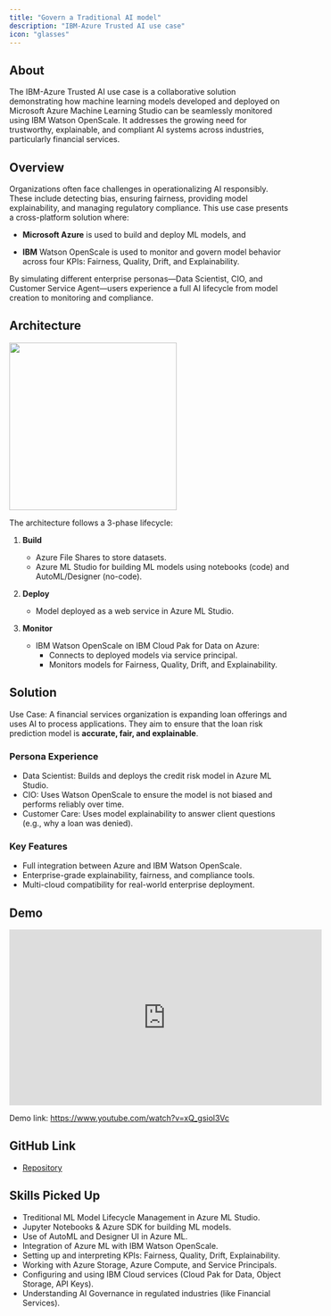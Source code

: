 ```yaml
---
title: "Govern a Traditional AI model"
description: "IBM-Azure Trusted AI use case"
icon: "glasses"
---
```


## About

The IBM-Azure Trusted AI use case is a collaborative solution demonstrating how machine learning models developed and deployed on Microsoft Azure Machine Learning Studio can be seamlessly monitored using IBM Watson OpenScale. It addresses the growing need for trustworthy, explainable, and compliant AI systems across industries, particularly financial services.

## Overview

Organizations often face challenges in operationalizing AI responsibly. These include detecting bias, ensuring fairness, providing model explainability, and managing regulatory compliance. This use case presents a cross-platform solution where:

- **Microsoft Azure** is used to build and deploy ML models, and

- **IBM** Watson OpenScale is used to monitor and govern model behavior across four KPIs: Fairness, Quality, Drift, and Explainability.

By simulating different enterprise personas—Data Scientist, CIO, and Customer Service Agent—users experience a full AI lifecycle from model creation to monitoring and compliance.

## Architecture

<img height="300" src="/images/trustworthy-ai/architecture.png" />

The architecture follows a 3-phase lifecycle:

1. **Build**
    - Azure File Shares to store datasets.
    - Azure ML Studio for building ML models using notebooks (code) and AutoML/Designer (no-code).

2. **Deploy**
    - Model deployed as a web service in Azure ML Studio.

3. **Monitor**
    - IBM Watson OpenScale on IBM Cloud Pak for Data on Azure:
        - Connects to deployed models via service principal.
        - Monitors models for Fairness, Quality, Drift, and Explainability.

## Solution

Use Case:
A financial services organization is expanding loan offerings and uses AI to process applications. They aim to ensure that the loan risk prediction model is **accurate, fair, and explainable**.

### Persona Experience
- Data Scientist: Builds and deploys the credit risk model in Azure ML Studio.
- CIO: Uses Watson OpenScale to ensure the model is not biased and performs reliably over time.
- Customer Care: Uses model explainability to answer client questions (e.g., why a loan was denied).

### Key Features
- Full integration between Azure and IBM Watson OpenScale.
- Enterprise-grade explainability, fairness, and compliance tools.
- Multi-cloud compatibility for real-world enterprise deployment.

## Demo

<Frame>
<iframe
  width="560"
  height="315"
  src="https://www.youtube.com/watch?v=xQ_gsiol3Vc"
  title="YouTube video player"
  frameborder="0"
  allow="accelerometer; autoplay; clipboard-write; encrypted-media; gyroscope; picture-in-picture"
  allowfullscreen
></iframe>
</Frame>

Demo link: https://www.youtube.com/watch?v=xQ_gsiol3Vc

## GitHub Link

- [Repository](https://github.com/IBM/ibm-azure-trusted-ai)

## Skills Picked Up
- Treditional ML Model Lifecycle Management in Azure ML Studio.
- Jupyter Notebooks & Azure SDK for building ML models.
- Use of AutoML and Designer UI in Azure ML.
- Integration of Azure ML with IBM Watson OpenScale.
- Setting up and interpreting KPIs: Fairness, Quality, Drift, Explainability.
- Working with Azure Storage, Azure Compute, and Service Principals.
- Configuring and using IBM Cloud services (Cloud Pak for Data, Object Storage, API Keys).
- Understanding AI Governance in regulated industries (like Financial Services).